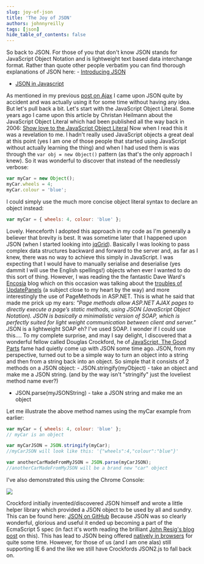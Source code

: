 ```yaml
---
slug: joy-of-json
title: 'The Joy of JSON'
authors: johnnyreilly
tags: [json]
hide_table_of_contents: false
---
```


So back to JSON. For those of you that don't know JSON stands for JavaScript Object Notation and is lightweight text based data interchange format. Rather than quote other people verbatim you can find thorough explanations of JSON here: - [Introducing JSON](http://www.json.org/)

<!--truncate-->

- [JSON in Javascript](http://www.json.org/js.html)

As mentioned in my previous [post on Ajax](../2012-02-05-potted-history-of-using-ajax-on/index.mdx) I came upon JSON quite by accident and was actually using it for some time without having any idea. But let's pull back a bit. Let's start with the JavaScript Object Literal. Some years ago I came upon this article by Christan Heilmann about the JavaScript Object Literal which had been published all the way back in 2006: [Show love to the JavaScript Object Literal](http://christianheilmann.com/2006/02/16/show-love-to-the-object-literal/) Now when I read this it was a revelation to me. I hadn't really used JavaScript objects a great deal at this point (yes I am one of those people that started using JavaScript without actually learning the thing) and when I had used them is was through the `var obj = new Object()` pattern (as that's the only approach I knew). So it was wonderful to discover that instead of the needlessly verbose:

```js
var myCar = new Object();
myCar.wheels = 4;
myCar.colour = 'blue';
```

I could simply use the much more concise object literal syntax to declare an object instead:

```js
var myCar = { wheels: 4, colour: 'blue' };
```

Lovely. Henceforth I adopted this approach in my code as I'm generally a believer that brevity is best. It was sometime later that I happened upon JSON (when I started looking into [jqGrid](../2012-01-14-jqgrid-its-just-far-better-grid/index.mdx)). Basically I was looking to pass complex data structures backward and forward to the server and, as far as I knew, there was no way to achieve this simply in JavaScript. I was expecting that I would have to manually serialise and deserialise (yes dammit I will use the English spellings!) objects when ever I wanted to do this sort of thing. However, I was reading the the fantastic Dave Ward's [Encosia](http://encosia.com/) blog which on this occasion was talking about the [troubles of UpdatePanels](http://encosia.com/why-aspnet-ajax-updatepanels-are-dangerous/) (a subject close to my heart by the way) and more interestingly the use of PageMethods in ASP.NET. This is what he said that made me prick up my ears: _"Page methods allow ASP.NET AJAX pages to directly execute a page’s static methods, using JSON (JavaScript Object Notation). JSON is basically a minimalistic version of SOAP, which is perfectly suited for light weight communication between client and server."_ JSON is a lightweight SOAP eh? I've used SOAP. I wonder if I could use this.... To my complete surprise, and may I say delight, I discovered that a wonderful fellow called Douglas Crockford, he of [JavaScript, The Good Parts](http://www.amazon.co.uk/JavaScript-Good-Parts-Douglas-Crockford/dp/0596517742) fame had quietly come up with JSON some time ago. JSON, from my perspective, turned out to be a simple way to turn an object into a string and then from a string back into an object. So simple that it consists of 2 methods on a JSON object: - JSON.stringify(myObject) - take an object and make me a JSON string. (and by the way isn't "stringify" just the loveliest method name ever?)

- JSON.parse(myJSONString) - take a JSON string and make me an object

Let me illustrate the above method names using the myCar example from earlier:

```js
var myCar = { wheels: 4, colour: 'blue' };
// myCar is an object

var myCarJSON = JSON.stringify(myCar);
//myCarJSON will look like this: '{"wheels":4,"colour":"blue"}'

var anotherCarMadeFromMyJSON = JSON.parse(myCarJSON);
//anotherCarMadeFromMyJSON will be a brand new "car" object
```

I've also demonstrated this using the Chrome Console:

![](Using-JSON.webp)

Crockford initially invented/discovered JSON himself and wrote a little helper library which provided a JSON object to be used by all and sundry. This can be found here: [JSON on GitHub](https://github.com/douglascrockford/JSON-js) Because JSON was so clearly wonderful, glorious and useful it ended up becoming a part of the EcmaScript 5 spec (in fact it's worth reading the brilliant [John Resig's blog post](http://ejohn.org/blog/ecmascript-5-strict-mode-json-and-more/) on this). This has lead to JSON being offered [natively in browsers](http://en.wikipedia.org/wiki/JSON#Native_encoding_and_decoding_in_browsers) for quite some time. However, for those of us (and I am one alas) still supporting IE 6 and the like we still have Crockfords JSON2.js to fall back on.

```

```
